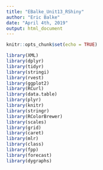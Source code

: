 ```yaml
---
title: "EBalke_Unit13_RShiny"
author: "Eric Balke"
date: "April 4th, 2019"
output: html_document
---
```

  
```r
knitr::opts_chunk$set(echo = TRUE)
```

```r
library(XML)
library(dplyr)
library(tidyr)
library(stringi)
library(rvest)
library(ggplot2)
library(RCurl)
library(data.table)
library(plyr)
library(knitr)
library(stringr)
library(RColorBrewer)
library(scales)
library(grid)
library(caret)
library(mlr)
library(class)
library(fpp)
library(forecast)
library(dygraphs)



````